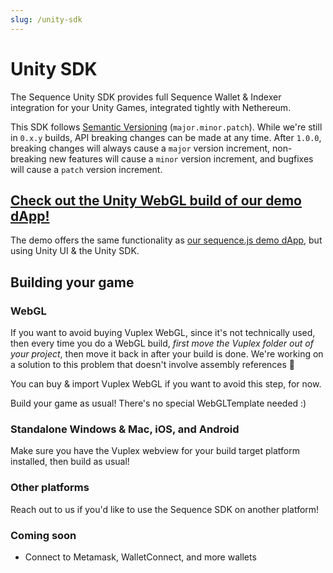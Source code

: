 ```yaml
---
slug: /unity-sdk
---
```


# Unity SDK

The Sequence Unity SDK provides full Sequence Wallet & Indexer integration for your Unity Games, integrated tightly with Nethereum.

This SDK follows [Semantic Versioning](https://semver.org/) (`major.minor.patch`). While we're still in `0.x.y` builds, API breaking changes can be made at any time. After `1.0.0`, breaking changes will always cause a `major` version increment, non-breaking new features will cause a `minor` version increment, and bugfixes will cause a `patch` version increment.

## [Check out the Unity WebGL build of our demo dApp!](https://0xsequence.github.io/web3-unity-sdk/)

The demo offers the same functionality as [our sequence.js demo dApp](https://github.com/0xsequence/demo-dapp), but using Unity UI & the Unity SDK.

## Building your game

### WebGL

If you want to avoid buying Vuplex WebGL, since it's not technically used, then every time you do a WebGL build, _first move the Vuplex folder out of your project_, then move it back in after your build is done.
We're working on a solution to this problem that doesn't involve assembly references 🙏

You can buy & import Vuplex WebGL if you want to avoid this step, for now.

Build your game as usual! There's no special WebGLTemplate needed :)

### Standalone Windows & Mac, iOS, and Android

Make sure you have the Vuplex webview for your build target platform installed, then build as usual!

### Other platforms

Reach out to us if you'd like to use the Sequence SDK on another platform!

### Coming soon

- Connect to Metamask, WalletConnect, and more wallets
